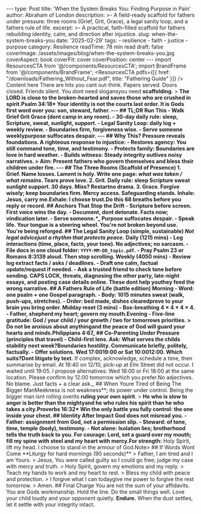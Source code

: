 --- type: Post title: 'When the System Breaks You: Finding Purpose in Pain' author: Abraham of London description: >- A field-ready scaffold for fathers under pressure: three rooms (Grief, Grit, Grace), a legal sanity loop, and a fathers rule of life. excerpt: >- A practical, faith-filled scaffold for fathers rebuilding identity, calm, and direction after injustice. slug: when-the-system-breaks-you date: '2025-02-29' tags: - resilience - faith - justice - purpose category: Resilience readTime: 78 min read draft: false coverImage: /assets/images/blog/when-the-system-breaks-you.jpg coverAspect: book coverFit: cover coverPosition: center --- import ResourcesCTA from '@/components/ResourcesCTA'; import BrandFrame from '@/components/BrandFrame'; <ResourcesCTA pdfs={[{ href: "/downloads/Fathering_Without_Fear.pdf", title: "Fathering Guide" }]} /> <BrandFrame title="Legacy Tips" subtitle="Key Advice"> Content here </BrandFrame> There are hits you cant out-think. Papers served. Doors closed. Friends silent. You dont need slogansyou need **scaffolding**. > **The LORD is close to the broken-hearted and saves those who are crushed in spirit.Psalm 34:18\* **Your identity is not the courts last order. It is Gods first word over you: son, steward, father.** --- ## TL;DR Run This - Walk **Grief Grit Grace** (dont camp in any room). - 30-day **daily rule**: sleep, Scripture, sweat, sunlight, support. - **Legal Sanity Loop**: daily log + weekly review. - **Boundaries firm**, forgiveness wise. - **Serve someone** weeklypurpose suffocates despair. --- ## Why This? Pressure reveals foundations. A righteous response to injustice: - **Restores agency:** You still command tone, time, and testimony. - **Protects family:** Boundaries are love in hard weather. - **Builds witness:** Steady integrity outlives noisy narratives. > **Aim:** Present fathers who govern themselves and bless their children under fire. --- ## The Three Rooms (Scaffold of Presence) 1. **Grief.** Name losses. **Lament is holy.** Write one page: _what was taken / what remains_. Tears prove love. 2. **Grit.** Daily rule: sleep Scripture sweat sunlight support. **30 days.** Miss? Restartno drama. 3. **Grace.** Forgive wisely; keep **boundaries firm**. Mercy access. Safeguarding stands. <Note tone="key" title="Breath prayer (30 seconds)"> Inhale: Jesus, carry me.Exhale: I choose trust.Do this 68 breaths **before** you reply or record. </Note> <Rule /> ## Anchors That Stop the Drift - **Scripture before screen.** First voice wins the day. - **Document, dont detonate.** Facts now; vindication later. - **Serve someone.\*_ **Purpose suffocates despair.** - **Speak life.** Your tongue is a steering wheel. <PullLine subtle>You're not broken beyond use. <strong>You're being reforged.</strong></PullLine> <Rule /> ## The Legal Sanity Loop (simple, sustainable) *Not legal advicejust a rhythm that protects peace.* **Daily (1215 mins)** - Log interactions (time, place, facts, your tone). No adjectives; no sarcasm. - File docs in one cloud folder: `YYYY-MM-DD_topic.pdf`. - Pray Psalm 23 or Romans 8:3139 aloud. Then stop scrolling. **Weekly (4050 mins)** - Review log extract **facts / asks / deadlines**. - Draft one calm, factual update/request if needed. - Ask a trusted friend to check tone before sending. <Note tone="caution" title="Red flags to avoid"> CAPS LOCK, threats, diagnosing the other party, late-night essays, and posting case details online. These dont help youthey **feed the wrong narrative**. </Note> <Rule /> ## A Fathers Rule of Life (battle edition) **Morning** - **Word:** one psalm + one Gospel paragraph. - **Body:** 1015 minutes sweat (walk, push-ups, stretches). - **Order:** bed made, dishes clearedprove to your brain you bring order. **Midday reset (3 mins)** - Box-breathing $4\times4\times4\times4$. - Father, shepherd my heart; govern my mouth.Evening** - Five-line gratitude: God / your child / your growth / two for tomorrows priorities. > **Do not be anxious about anythingand the peace of God will guard your hearts and minds.Philippians 4:67_ <Rule /> ## Co-Parenting Under Pressure (principles that travel) - **Child-first lens.** Ask: What serves the childs stability next week?Boundaries hostility.** Communicate briefly, politely, factually. - **Offer solutions.** Wed 17:0019:00 or Sat 10:0012:00. Which suits?Dont litigate by text.** If complex, acknowledge, schedule a time, then summarise by email. <Note tone="info" title="Template: factual note after conflict"> At 18:40 on 12/10, pick-up at Elm Street did not occur. I waited until 19:05. I propose alternatives: Wed 18:00 or Fri 18:00 at the same location. Please confirm by 12:00 tomorrow which you prefer.No adjectives. No blame. Just facts + a clear ask.\_ </Note> <Rule /> ## When Youre Tired of Being The Bigger ManMeekness is not weakness**; its power under control. Being the bigger man isnt rolling overits **ruling your own spirit**. > **He who is slow to anger is better than the mightyand he who rules his spirit than he who takes a city.Proverbs 16:32\* <PullLine>Win the only battle you fully control: the one inside your chest.</PullLine> <Rule /> ## Identity After Impact God does not misread you. - **Father:** assignment from God, not a permission slip. - **Steward:** of tone, time, temple (body), testimony. - **Not alone:** Isolation lies; brotherhood tells the truth back to you. <Note tone="key" title="Two short prayers"> **For courage:** Lord, set a guard over my mouth; fill my spine with steel and my heart with mercy.For strength:** Holy Spirit, lift my head. I choose to stand in the armour of God.Note> <Rule /> ## If Words Wont Come **Liturgy for hard mornings (90 seconds)\*\* > Father, I am tired and I am Yours. > Jesus, You were called guilty so I could go free; judge my case with mercy and truth. > Holy Spirit, govern my emotions and my reply. > Teach my hands to work and my heart to rest. > Bless my child with peace and protection. > I forgive what I can todaygive me power to forgive the rest tomorrow. > Amen. <Rule /> <ResourcesCTA preset="justice" /> <Rule /> ## Final Charge You are not the sum of your affidavits. You are Gods workmanship. Hold the line. Do the small things well. Love your child loudly and your opponent quietly. <PullLine subtle> <strong>Endure.</strong> When the dust settles, let it settle with your integrity intact. </PullLine>
